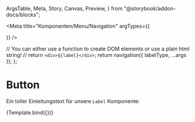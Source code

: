   ArgsTable,
  Meta,
  Story,
  Canvas,
  Preview,
} from "@storybook/addon-docs/blocks";



<Meta
  title="Komponenten/Menu/Navigation"
  argTypes={{
    
  }}
/>

  // You can either use a function to create DOM elements or use a plain html string!
  // return `<div>${label}</div>`;
  return navigation({ labelType, ...args });
};

# Button

Ein toller Einleitungstext für unsere `Label` Komponente:

<Preview withToolbar>
  <Story
    name="Main Menu"
    args= { JsonData }
  >
    {Template.bind({})}
  </Story>
</Preview>

<ArgsTable story="Main Menu" />

